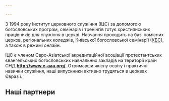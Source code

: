 ```yaml
---

---
```


З 1994 року Інститут церковного служіння (ІЦС) за допомогою богословських програм, семінарів і тренінгів готує християнських працівників для служіння в церкві. Навчання проходить на базі помісних церков, регіональних коледжів, Київської богословської семінарії ([КБС](https://ktsonline.org/abiturientu/navchalni-programy/352-cmi-ua)), а також в режимі онлайн.

ІЦС є членом Євро-Азіатської акредитаційної асоціації протестантських євангельських богословських навчальних закладів на території країн СНД **http://www.e-aaa.org/**. Отримавши якісну освіту і практичні навички служіння, наші випускники активно трудяться в церквах Євразії.

<YouTubeVideoMDX ID="us_--1rT0nM" title="Intro video" />

## Наші партнери

<Partners locale="ua" />
